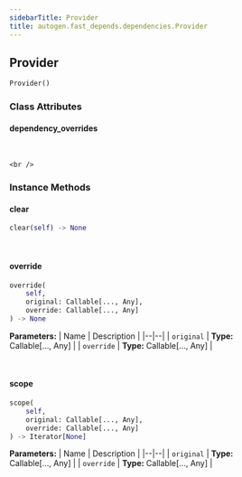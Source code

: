 ```yaml
---
sidebarTitle: Provider
title: autogen.fast_depends.dependencies.Provider
---
```

<h2 id="autogen.fast_depends.dependencies.Provider" class="doc doc-heading">
    <code class="doc-symbol doc-symbol-heading doc-symbol-class"></code>
    <span class="doc doc-object-name doc-class-name">Provider</span>
</h2>

```python
Provider()
```

    

### Class Attributes

<code class="doc-symbol doc-symbol-heading doc-symbol-attribute"></code>
#### dependency_overrides
<br />

    <br />

### Instance Methods

<code class="doc-symbol doc-symbol-heading doc-symbol-method"></code>
#### clear

```python
clear(self) -> None
```

    

<br />

<code class="doc-symbol doc-symbol-heading doc-symbol-method"></code>
#### override

```python
override(
    self,
    original: Callable[..., Any],
    override: Callable[..., Any]
) -> None
```

    

<b>Parameters:</b>
| Name | Description |
|--|--|
| `original` | **Type:** Callable[..., Any] |
| `override` | **Type:** Callable[..., Any] |

<br />

<code class="doc-symbol doc-symbol-heading doc-symbol-method"></code>
#### scope

```python
scope(
    self,
    original: Callable[..., Any],
    override: Callable[..., Any]
) -> Iterator[None]
```

    

<b>Parameters:</b>
| Name | Description |
|--|--|
| `original` | **Type:** Callable[..., Any] |
| `override` | **Type:** Callable[..., Any] |

<br />
